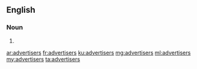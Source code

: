 ==English==

===Noun===
{{head|en|plural}}

# {{plural of|advertiser|lang=en|nocat=1}}

[[ar:advertisers]]
[[fr:advertisers]]
[[ku:advertisers]]
[[mg:advertisers]]
[[ml:advertisers]]
[[my:advertisers]]
[[ta:advertisers]]